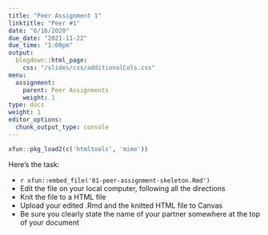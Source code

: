 ```yaml
---
title: "Peer Assignment 1"
linktitle: "Peer #1"
date: "6/16/2020"
due_date: "2021-11-22"
due_time: "1:00pm"
output:
  blogdown::html_page:
    css: "/slides/css/additionalCols.css"
menu:
  assignment:
    parent: Peer Assignments
    weight: 1
type: docs
weight: 1
editor_options: 
  chunk_output_type: console
---
```


```r
xfun::pkg_load2(c('htmltools', 'mime'))
```


:::list
Here's the task:

- <i class="fas fa-file"></i> `r xfun::embed_file('01-peer-assignment-skeleton.Rmd')`
- Edit the file on your local computer, following all the directions
- Knit the file to a HTML file
- Upload your edited .Rmd and the knitted HTML file to Canvas
- Be sure you clearly state the name of your partner somewhere at the top of your document 
:::

